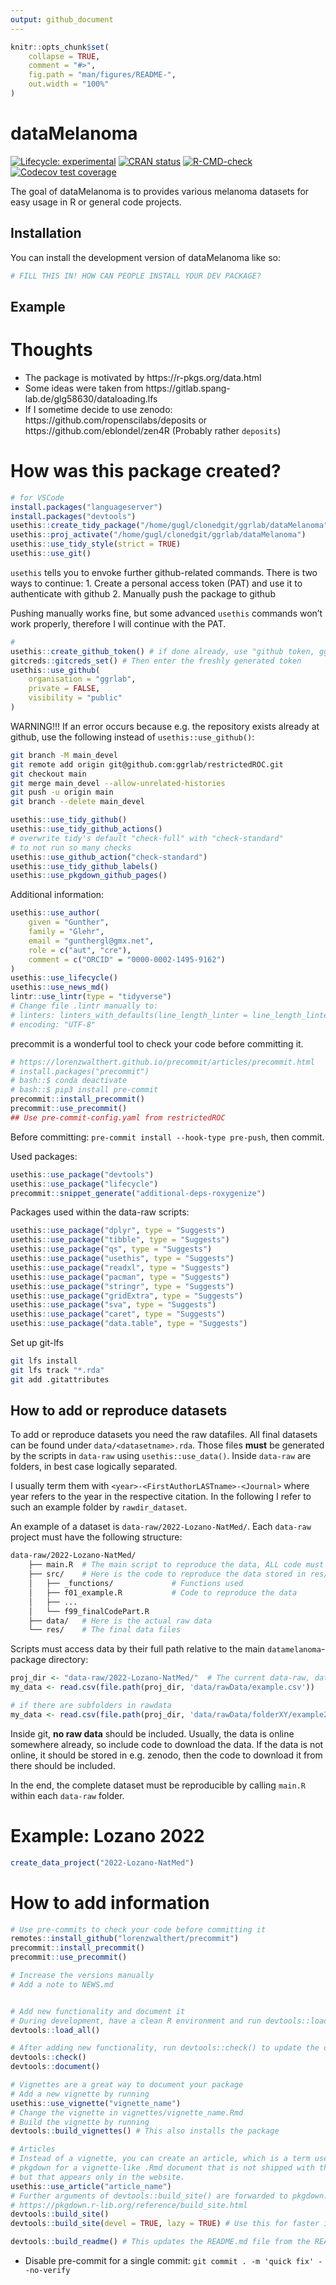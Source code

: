 ```yaml
---
output: github_document
---
```


<!-- README.md is generated from README.Rmd. Please edit that file -->

```r
knitr::opts_chunk$set(
    collapse = TRUE,
    comment = "#>",
    fig.path = "man/figures/README-",
    out.width = "100%"
)
```

# dataMelanoma

<!-- badges: start -->
[![Lifecycle: experimental](https://img.shields.io/badge/lifecycle-experimental-orange.svg)](https://lifecycle.r-lib.org/articles/stages.html#experimental)
[![CRAN status](https://www.r-pkg.org/badges/version/dataMelanoma)](https://CRAN.R-project.org/package=dataMelanoma)
[![R-CMD-check](https://github.com/ggrlab/dataMelanoma/actions/workflows/R-CMD-check.yaml/badge.svg)](https://github.com/ggrlab/dataMelanoma/actions/workflows/R-CMD-check.yaml)
[![Codecov test coverage](https://codecov.io/gh/ggrlab/dataMelanoma/branch/master/graph/badge.svg)](https://app.codecov.io/gh/ggrlab/dataMelanoma?branch=master)
<!-- badges: end -->

The goal of dataMelanoma is to provides various melanoma datasets for easy usage in R or 
general code projects. 

## Installation

You can install the development version of dataMelanoma like so:

``` r
# FILL THIS IN! HOW CAN PEOPLE INSTALL YOUR DEV PACKAGE?
```

## Example

# Thoughts

 - The package is motivated by https://r-pkgs.org/data.html
 - Some ideas were taken from https://gitlab.spang-lab.de/glg58630/dataloading.lfs
 - If I sometime decide to use zenodo: https://github.com/ropenscilabs/deposits or https://github.com/eblondel/zen4R  (Probably rather ``deposits``)


# How was this package created?

```r
# for VSCode
install.packages("languageserver")
install.packages("devtools")
usethis::create_tidy_package("/home/gugl/clonedgit/ggrlab/dataMelanoma")
usethis::proj_activate("/home/gugl/clonedgit/ggrlab/dataMelanoma")
usethis::use_tidy_style(strict = TRUE)
usethis::use_git()
```


``usethis`` tells you to envoke further github-related commands. 
There is two ways to continue: 
1. Create a personal access token (PAT) and use it to authenticate with github
2. Manually push the package to github 

Pushing manually works fine, but some advanced ``usethis`` commands won't work properly, 
therefore I will continue with the PAT.

```r
#
usethis::create_github_token() # if done already, use "github token, ggrlab, PAT" password
gitcreds::gitcreds_set() # Then enter the freshly generated token
usethis::use_github(
    organisation = "ggrlab",
    private = FALSE,
    visibility = "public"
)
```

WARNING!!!
If an error occurs because e.g. the repository exists already at github, use the following instead of 
``usethis::use_github()``:
```bash
git branch -M main_devel
git remote add origin git@github.com:ggrlab/restrictedROC.git
git checkout main
git merge main_devel --allow-unrelated-histories
git push -u origin main
git branch --delete main_devel
```

```r
usethis::use_tidy_github()
usethis::use_tidy_github_actions()
# overwrite tidy's default "check-full" with "check-standard"
# to not run so many checks
usethis::use_github_action("check-standard")
usethis::use_tidy_github_labels()
usethis::use_pkgdown_github_pages()
```

Additional information: 
```r
usethis::use_author(
    given = "Gunther",
    family = "Glehr",
    email = "gunthergl@gmx.net",
    role = c("aut", "cre"),
    comment = c("ORCID" = "0000-0002-1495-9162")
)
usethis::use_lifecycle()
usethis::use_news_md()
lintr::use_lintr(type = "tidyverse")
# Change file .lintr manually to:
# linters: linters_with_defaults(line_length_linter = line_length_linter(120),indentation_linter = indentation_linter(4)) # see vignette("lintr")
# encoding: "UTF-8"
```
precommit is a wonderful tool to check your code before committing it. 

```r
# https://lorenzwalthert.github.io/precommit/articles/precommit.html
# install.packages("precommit")
# bash::$ conda deactivate
# bash::$ pip3 install pre-commit
precommit::install_precommit()
precommit::use_precommit()
## Use pre-commit-config.yaml from restrictedROC
```
Before committing: ``pre-commit install --hook-type pre-push``, then commit. 

Used packages:
```r
usethis::use_package("devtools")
usethis::use_package("lifecycle")
precommit::snippet_generate("additional-deps-roxygenize")
```

Packages used within the data-raw scripts:
```r
usethis::use_package("dplyr", type = "Suggests")
usethis::use_package("tibble", type = "Suggests")
usethis::use_package("qs", type = "Suggests")
usethis::use_package("usethis", type = "Suggests")
usethis::use_package("readxl", type = "Suggests")
usethis::use_package("pacman", type = "Suggests")
usethis::use_package("stringr", type = "Suggests")
usethis::use_package("gridExtra", type = "Suggests")
usethis::use_package("sva", type = "Suggests")
usethis::use_package("caret", type = "Suggests")
usethis::use_package("data.table", type = "Suggests")
```

Set up git-lfs
```bash
git lfs install
git lfs track "*.rda"
git add .gitattributes
```

## How to add or reproduce datasets

To add or reproduce datasets you need the raw datafiles. All final datasets can be found under `data/<datasetname>.rda`. Those files **must** be generated by the scripts in `data-raw` using `usethis::use_data()`. Inside `data-raw` are folders, in best case logically separated. 

I usually term them with `<year>-<FirstAuthorLASTname>-<Journal>` where year refers to the year in the respective citation. In the following I refer to such an example folder by `rawdir_dataset`.

An example of a dataset is `data-raw/2022-Lozano-NatMed/`. Each ``data-raw`` project must have the following structure:

```bash
data-raw/2022-Lozano-NatMed/
    ├── main.R  # The main script to reproduce the data, ALL code must be called from here
    ├── src/    # Here is the code to reproduce the data stored in res/
    │   ├── _functions/             # Functions used 
    │   ├── f01_example.R           # Code to reproduce the data
    │   ├── ...                         
    │   └── f99_finalCodePart.R
    ├── data/   # Here is the actual raw data
    └── res/    # The final data files
```


Scripts must access data by their full path relative to the main `datamelanoma`-package directory:

```R
proj_dir <- "data-raw/2022-Lozano-NatMed/"  # The current data-raw, dataset folder
my_data <- read.csv(file.path(proj_dir, 'data/rawData/example.csv'))

# if there are subfolders in rawdata
my_data <- read.csv(file.path(proj_dir, 'data/rawData/folderXY/example2.csv'))
```

Inside git, **no raw data** should be included. Usually, the data is online somewhere already, 
so include code to download the data. If the data is not online, it should be stored in 
e.g. zenodo, then the code to download it from there should be included.


In the end, the complete dataset must be reproducible by calling ``main.R`` within each 
``data-raw`` folder.

# Example: Lozano 2022

```r
create_data_project("2022-Lozano-NatMed")
```

# How to add information

```r
# Use pre-commits to check your code before committing it
remotes::install_github("lorenzwalthert/precommit")
precommit::install_precommit()
precommit::use_precommit()

# Increase the versions manually
# Add a note to NEWS.md


# Add new functionality and document it
# During development, have a clean R environment and run devtools::load_all() to load the current status of the package
devtools::load_all()

# After adding new functionality, run devtools::check() to update the documentation
devtools::check()
devtools::document()

# Vignettes are a great way to document your package
# Add a new vignette by running
usethis::use_vignette("vignette_name")
# Change the vignette in vignettes/vignette_name.Rmd
# Build the vignette by running
devtools::build_vignettes() # This also installs the package

# Articles
# Instead of a vignette, you can create an article, which is a term used by
# pkgdown for a vignette-like .Rmd document that is not shipped with the package,
# but that appears only in the website.
usethis::use_article("article_name")
# Further arguments of devtools::build_site() are forwarded to pkgdown::build_site():
# https://pkgdown.r-lib.org/reference/build_site.html
devtools::build_site()
devtools::build_site(devel = TRUE, lazy = TRUE) # Use this for faster iteration during development

devtools::build_readme() # This updates the README.md file from the README.Rmd
```

- Disable pre-commit for a single commit: ``git commit . -m 'quick fix' --no-verify``
